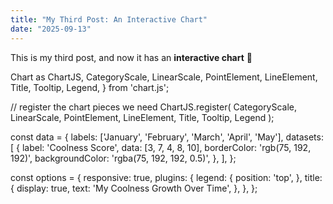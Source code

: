 ```yaml
---
title: "My Third Post: An Interactive Chart"
date: "2025-09-13"
---
```


This is my third post, and now it has an **interactive chart** 🎉

  Chart as ChartJS,
  CategoryScale,
  LinearScale,
  PointElement,
  LineElement,
  Title,
  Tooltip,
  Legend,
} from 'chart.js';

// register the chart pieces we need
ChartJS.register(
  CategoryScale,
  LinearScale,
  PointElement,
  LineElement,
  Title,
  Tooltip,
  Legend
);

const data = {
  labels: ['January', 'February', 'March', 'April', 'May'],
  datasets: [
    {
      label: 'Coolness Score',
      data: [3, 7, 4, 8, 10],
      borderColor: 'rgb(75, 192, 192)',
      backgroundColor: 'rgba(75, 192, 192, 0.5)',
    },
  ],
};

const options = {
  responsive: true,
  plugins: {
    legend: {
      position: 'top',
    },
    title: {
      display: true,
      text: 'My Coolness Growth Over Time',
    },
  },
};

<Line data={data} options={options} />